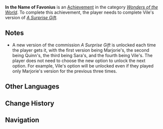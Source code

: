 {{Achievement Infobox
|title        = 
|id           = 84520
|order id     = 4044
|category     = Wonders of the World
|description  = Witness [[Jilliana]]'s tale.
|requirements = Complete Vile's version of ''[[A Surprise Gift]].''
|primogems    = 5
|tracking     = 
|hidden       = 1
|type         = Commission
}}
'''In the Name of Favonius''' is an [[Achievement]] in the category ''[[Wonders of the World]]''. To complete this achievement, the player needs to complete Vile's version of ''[[A Surprise Gift]].''

==Notes==
*A new version of the commission ''A Surprise Gift'' is unlocked each time the player gets it, with the first version being Marjorie's, the second being Quinn's, the third being Sara's, and the fourth being Vile's. The player does not need to choose the new option to unlock the next option. For example, Vile's option will be unlocked even if they played only Marjorie's version for the previous three times.
<!--
==Trivia==

==Video Guides==
{{EVT
|video1   = 
|caption1 = 
}}
-->

==Other Languages==
{{Other Languages
|en      = In the Name of Favonius
|zhs     = 西风佑我
|zhs_rm  = Xīfēng Yòu Wǒ
|zht     = 西風佑我
|zht_rm  = Xīfēng Yòu Wǒ
|zh_tl   = Favonius Protect Me
|ja      = 西風のご加護があらんことを
|ja_rm   = Fuujin no Go-kago ga Aran Koto wo
|ja_tl   = 
|ko      = 페보니우스, 나를 지켜줘
|ko_rm   = 
|ko_tl   = 
|es      = En el nombre de Favonius
|es_tl   = 
|fr      = Au nom de Favonius
|fr_tl   = In the Name of Favonius
|ru      = Во имя Фавония
|ru_tl   = 
|th      = ในนามของ Favonius
|th_rm   = 
|th_tl   = 
|vi      = Tây Phong bảo vệ ta
|vi_tl   = 
|de      = Möge der Wind mir beistehen
|de_tl   = May the Wind Stand By Me
|id      = Dalam Nama Favonius
|id_tl   = In the Name of Favonius
|pt      = Em Nome de Favonius
|pt_tl   = 
}}

==Change History==
{{Change History|1.0}}
<!--
==References==
{{Reflist}}
-->
==Navigation==
{{Achievement Navbox|Wonders of the World|Commission}}